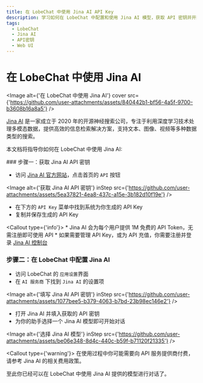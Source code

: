 ```yaml
---
title: 在 LobeChat 中使用 Jina AI API Key
description: 学习如何在 LobeChat 中配置和使用 Jina AI 模型，获取 API 密钥并开始对话。
tags:
  - LobeChat
  - Jina AI
  - API密钥
  - Web UI
---
```


# 在 LobeChat 中使用 Jina AI

<Image alt={'在 LobeChat 中使用 Jina AI'} cover src={'https://github.com/user-attachments/assets/840442b1-bf56-4a5f-9700-b3608b16a8a5'} />

[Jina AI](https://jina.ai/) 是一家成立于 2020 年的开源神经搜索公司，专注于利用深度学习技术处理多模态数据，提供高效的信息检索解决方案，支持文本、图像、视频等多种数据类型的搜索。

本文档将指导你如何在 LobeChat 中使用 Jina AI:

<Steps>
  ### 步骤一：获取 Jina AI API 密钥

  - 访问 [Jina AI 官方网站](https://jina.ai/)，点击首页的 `API` 按钮

  <Image alt={'获取 Jina AI API 密钥'} inStep src={'https://github.com/user-attachments/assets/5ea37821-4ea8-437c-a15e-3b182d10f19e'} />

  - 在下方的 `API Key` 菜单中找到系统为你生成的 API Key
  - 复制并保存生成的 API Key

  <Callout type={'info'}>
    * Jina AI 会为每个用户提供 1M 免费的 API Token，无需注册即可使用 API \* 如果需要管理 API Key，或为
      API 充值，你需要注册并登录 [Jina AI 控制台](https://jina.ai/api-dashboard/)
  </Callout>

  ### 步骤二：在 LobeChat 中配置 Jina AI

  - 访问 LobeChat 的 `应用设置`界面
  - 在 `AI 服务商` 下找到 `Jina AI` 的设置项

  <Image alt={'填写 Jina AI API 密钥'} inStep src={'https://github.com/user-attachments/assets/1077bee5-b379-4063-b7bd-23b98ec146e2'} />

  - 打开 Jina AI 并填入获取的 API 密钥
  - 为你的助手选择一个 Jina AI 模型即可开始对话

  <Image alt={'选择 Jina AI 模型'} inStep src={'https://github.com/user-attachments/assets/be06e348-8d4c-440c-b59f-b71120f21335'} />

  <Callout type={'warning'}>
    在使用过程中你可能需要向 API 服务提供商付费，请参考 Jina AI 的相关费用政策。
  </Callout>
</Steps>

至此你已经可以在 LobeChat 中使用 Jina AI 提供的模型进行对话了。
